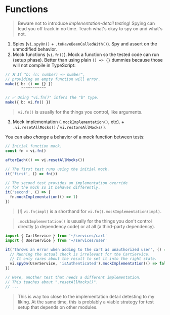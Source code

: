 # Functions

> Beware not to introduce _implenentation-detail testing_! Spying can lead you off track in no time. Teach what's okay to spy on and what's not.

1. Spies (`vi.spyOn()` + `.toHaveBeenCalledWith()`). Spy and assert on the unmodified behavior.
1. Mock functions (`vi.fn()`). Mock a function so the tested code can run (setup phase). Better than using plain `() => {}` dummies because those will not compile in TypeScript:

```ts
// ❌ If "b: (n: number) => number",
// providing an empty function will error.
make({ b: () => {} })
       ^^^^^^^^^^^

// ✅ Using "vi.fn()" infers the "b" type.
make({ b: vi.fn() })
```

> `vi.fn()` is usually for the things you control, like arguments.

3. Mock implementation (`.mockImplementation()`, etc). + `.vi.resetAllMocks()` / `vi.restoreAllMocks()`.

You can also _change_ a behavior of a mock function between tests:

```ts
// Initial function mock.
const fn = vi.fn()

afterEach(() => vi.resetAllMocks())

// The first test runs using the initial mock.
it('first', () => fn())

// The second test provides an implementation override
// for the mock so it behaves differently.
it('second', () => {
  fn.mockImplementation(() => 1)
})
```

> [!] `vi.fn(impl)` is a shorthand for `vi.fn().mockImplementation(impl)`.

> `.mockImplementation()` is usually for the things you don't control directly (a dependency code) or at all (a third-party dependency).

```ts
import { CartService } from '~/services/cart'
import { UserService } from '~/services/user'

it('throws an error when adding to the cart as unauthorized user', () => {
  // Running the actual check is irrelevant for the CartService.
  // It only cares about the result to set it into the right state.
  vi.spyOn(UserService, 'isAuthenticated').mockImplementation(() => false)
})

// Here, another test that needs a different implementation.
// This teaches about ".resetAllMocks()".
// ...
```

> This is way too close to the implementation detail detesting to my liking. At the same time, this is problably a viable strategy for test setup that depends on other modules.
